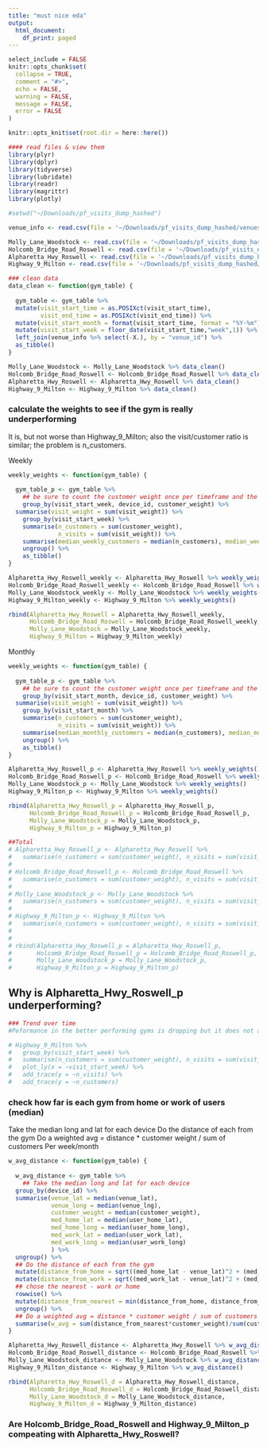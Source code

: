 ```yaml
---
title: "must nice eda"
output:
  html_document:
    df_print: paged
---
```


```r
select_include = FALSE
knitr::opts_chunk$set(
  collapse = TRUE,
  comment = "#>",
  echo = FALSE,
  warning = FALSE,
  message = FALSE,
  error = FALSE
)

knitr::opts_knit$set(root.dir = here::here())
```

```r
#### read files & view them
library(plyr)
library(dplyr)
library(tidyverse)
library(lubridate)
library(readr)
library(magrittr)
library(plotly)

#setwd("~/Downloads/pf_visits_dump_hashed")

venue_info <- read.csv(file = '~/Downloads/pf_visits_dump_hashed/venues_info.csv')

Molly_Lane_Woodstock <- read.csv(file = '~/Downloads/pf_visits_dump_hashed/visits_Planet_Fitness_299_Molly_Lane_Woodstock_GA_United_States_2018-02-01_2019-02-01.csv')
Holcomb_Bridge_Road_Roswell <- read.csv(file = '~/Downloads/pf_visits_dump_hashed/visits_Planet_Fitness_1570_Holcomb_Bridge_Road_Roswell_Georgia_United_States_2018-02-01_2019-02-01.csv')
Alpharetta_Hwy_Roswell <- read.csv(file = '~/Downloads/pf_visits_dump_hashed/visits_Planet_Fitness_10790_Alpharetta_Hwy_Roswell_GA_30076_Roswell_GA_United_States_2018-02-01_2019-02-01.csv')
Highway_9_Milton <- read.csv(file = '~/Downloads/pf_visits_dump_hashed/visits_Planet_Fitness_13071_Highway_9_Milton_GA_United_States_2018-02-01_2019-02-01.csv')

```

```r
### clean data
data_clean <- function(gym_table) {
  
  gym_table <- gym_table %>%
  mutate(visit_start_time = as.POSIXct(visit_start_time),
         visit_end_time = as.POSIXct(visit_end_time)) %>% 
  mutate(visit_start_month = format(visit_start_time, format = "%Y-%m")) %>% 
  mutate(visit_start_week = floor_date(visit_start_time,"week",1)) %>% 
  left_join(venue_info %>% select(-X.), by = "venue_id") %>% 
  as_tibble()
}

Molly_Lane_Woodstock <- Molly_Lane_Woodstock %>% data_clean()
Holcomb_Bridge_Road_Roswell <- Holcomb_Bridge_Road_Roswell %>% data_clean()
Alpharetta_Hwy_Roswell <- Alpharetta_Hwy_Roswell %>% data_clean()
Highway_9_Milton <- Highway_9_Milton %>% data_clean()

```

### calculate the weights to see if the gym is really underperforming
It is, but not worse than Highway_9_Milton; also the visit/customer ratio is similar; the problem is n_customers.

Weekly
```r

weekly_weights <- function(gym_table) {
  
  gym_table_p <- gym_table %>%
    ## be sure to count the customer weight once per timeframe and the visits for each row
    group_by(visit_start_week, device_id, customer_weight) %>%
  summarise(visit_weight = sum(visit_weight)) %>% 
    group_by(visit_start_week) %>%
    summarise(n_customers = sum(customer_weight), 
              n_visits = sum(visit_weight)) %>% 
    summarise(median_weekly_customers = median(n_customers), median_weekly_visits = median(n_visits), visits_per_customer = median(n_visits) / median(n_customers)) %>% 
    ungroup() %>% 
    as_tibble()
}

Alpharetta_Hwy_Roswell_weekly <- Alpharetta_Hwy_Roswell %>% weekly_weights()
Holcomb_Bridge_Road_Roswell_weekly <- Holcomb_Bridge_Road_Roswell %>% weekly_weights()
Molly_Lane_Woodstock_weekly <- Molly_Lane_Woodstock %>% weekly_weights()
Highway_9_Milton_weekly <- Highway_9_Milton %>% weekly_weights()

rbind(Alpharetta_Hwy_Roswell = Alpharetta_Hwy_Roswell_weekly,
      Holcomb_Bridge_Road_Roswell = Holcomb_Bridge_Road_Roswell_weekly,
      Molly_Lane_Woodstock = Molly_Lane_Woodstock_weekly,
      Highway_9_Milton = Highway_9_Milton_weekly)


```

Monthly
```r

weekly_weights <- function(gym_table) {
  
  gym_table_p <- gym_table %>%
    ## be sure to count the customer weight once per timeframe and the visits for each row
    group_by(visit_start_month, device_id, customer_weight) %>%
  summarise(visit_weight = sum(visit_weight)) %>% 
    group_by(visit_start_month) %>%
    summarise(n_customers = sum(customer_weight), 
              n_visits = sum(visit_weight)) %>% 
    summarise(median_monthly_customers = median(n_customers), median_monthly_visits = median(n_visits), visits_per_customer = median(n_visits) / median(n_customers)) %>% 
    ungroup() %>% 
    as_tibble()
}

Alpharetta_Hwy_Roswell_p <- Alpharetta_Hwy_Roswell %>% weekly_weights()
Holcomb_Bridge_Road_Roswell_p <- Holcomb_Bridge_Road_Roswell %>% weekly_weights()
Molly_Lane_Woodstock_p <- Molly_Lane_Woodstock %>% weekly_weights()
Highway_9_Milton_p <- Highway_9_Milton %>% weekly_weights()

rbind(Alpharetta_Hwy_Roswell_p = Alpharetta_Hwy_Roswell_p,
      Holcomb_Bridge_Road_Roswell_p = Holcomb_Bridge_Road_Roswell_p,
      Molly_Lane_Woodstock_p = Molly_Lane_Woodstock_p,
      Highway_9_Milton_p = Highway_9_Milton_p)
```


```r
##Total
# Alpharetta_Hwy_Roswell_p <- Alpharetta_Hwy_Roswell %>% 
#   summarise(n_customers = sum(customer_weight), n_visits = sum(visit_weight))
# 
# Holcomb_Bridge_Road_Roswell_p <- Holcomb_Bridge_Road_Roswell %>% 
#   summarise(n_customers = sum(customer_weight), n_visits = sum(visit_weight))
# 
# Molly_Lane_Woodstock_p <- Molly_Lane_Woodstock %>% 
#   summarise(n_customers = sum(customer_weight), n_visits = sum(visit_weight))
# 
# Highway_9_Milton_p <- Highway_9_Milton %>% 
#   summarise(n_customers = sum(customer_weight), n_visits = sum(visit_weight))
# 
# 
# rbind(Alpharetta_Hwy_Roswell_p = Alpharetta_Hwy_Roswell_p,
#       Holcomb_Bridge_Road_Roswell_p = Holcomb_Bridge_Road_Roswell_p,
#       Molly_Lane_Woodstock_p = Molly_Lane_Woodstock_p,
#       Highway_9_Milton_p = Highway_9_Milton_p)

```

## Why is Alpharetta_Hwy_Roswell_p underperforming?

```r
### Trend over time
#Peformance in the better performing gyms is dropping but it does not answer the question so not relevant

# Highway_9_Milton %>% 
#   group_by(visit_start_week) %>% 
#   summarise(n_customers = sum(customer_weight), n_visits = sum(visit_weight)) %>% 
#   plot_ly(x = ~visit_start_week) %>% 
#   add_trace(y = ~n_visits) %>%  
#   add_trace(y = ~n_customers)
```

### check how far is each gym from home or work of users (median)
Take the median long and lat for each device
Do the distance of each from the gym
Do a weighted avg = distance * customer weight / sum of customers
Per week/month
```r
w_avg_distance <- function(gym_table) {
  
  w_avg_distance <- gym_table %>%
    ## Take the median long and lat for each device
  group_by(device_id) %>% 
  summarise(venue_lat = median(venue_lat),
            venue_long = median(venue_lng),
            customer_weight = median(customer_weight),
            med_home_lat = median(user_home_lat),
            med_home_long = median(user_home_long),
            med_work_lat = median(user_work_lat),
            med_work_long = median(user_work_long)
            ) %>% 
  ungroup() %>% 
  ## Do the distance of each from the gym
  mutate(distance_from_home = sqrt((med_home_lat - venue_lat)^2 + (med_home_long - venue_long)^2)) %>% 
  mutate(distance_from_work = sqrt((med_work_lat - venue_lat)^2 + (med_work_long - venue_long)^2)) %>% 
  ## chose the nearest - work or home
  rowwise() %>%
  mutate(distance_from_nearest = min(distance_from_home, distance_from_work, na.rm = T)) %>% 
  ungroup() %>% 
  ## Do a weighted avg = distance * customer weight / sum of customers
  summarise(w_avg = sum(distance_from_nearest*customer_weight)/sum(customer_weight))
}

Alpharetta_Hwy_Roswell_distance <- Alpharetta_Hwy_Roswell %>% w_avg_distance()
Holcomb_Bridge_Road_Roswell_distance <- Holcomb_Bridge_Road_Roswell %>% w_avg_distance()
Molly_Lane_Woodstock_distance <- Molly_Lane_Woodstock %>% w_avg_distance()
Highway_9_Milton_distance <- Highway_9_Milton %>% w_avg_distance()

rbind(Alpharetta_Hwy_Roswell_d = Alpharetta_Hwy_Roswell_distance,
      Holcomb_Bridge_Road_Roswell_d = Holcomb_Bridge_Road_Roswell_distance,
      Molly_Lane_Woodstock_d = Molly_Lane_Woodstock_distance,
      Highway_9_Milton_d = Highway_9_Milton_distance)
```

### Are Holcomb_Bridge_Road_Roswell and Highway_9_Milton_p compeating with Alpharetta_Hwy_Roswell?


